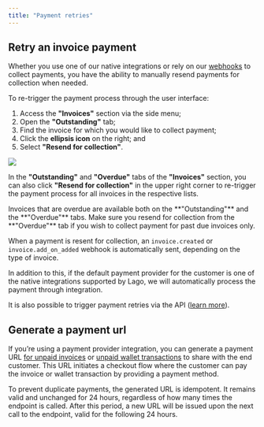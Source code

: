 ```yaml
---
title: "Payment retries"
---
```


## Retry an invoice payment
Whether you use one of our native integrations or rely on our
[webhooks](/api-reference/webhooks/messages) to collect payments, you have the ability to
manually resend payments for collection when needed.

To re-trigger the payment process through the user interface:

1. Access the **"Invoices"** section via the side menu;
2. Open the **"Outstanding"** tab;
3. Find the invoice for which you would like to collect payment;
4. Click the **ellipsis icon** on the right; and
5. Select **"Resend for collection"**.

<Frame caption="Payment retry via the invoice list">
  <img src="/guide/payments/images/retry-payment.png" />
</Frame>

In the **"Outstanding"** and **"Overdue"** tabs of the **"Invoices"** section, you can also
click **"Resend for collection"** in the upper right corner to re-trigger the
payment process for all invoices in the respective lists.

<Info>
  Invoices that are overdue are available both on the **"Outstanding"** and the
  **"Overdue"** tabs. Make sure you resend for collection from the **"Overdue"**
  tab if you wish to collect payment for past due invoices only.
</Info>

When a payment is resent for collection, an `invoice.created` or
`invoice.add_on_added` webhook is automatically sent, depending on the type of
invoice.

In addition to this, if the default payment provider for the customer is one of the native integrations supported by Lago, we will automatically process
the payment through integration.

It is also possible to trigger payment retries via the API
([learn more](/api-reference/invoices/retry)).

## Generate a payment url
If you’re using a payment provider integration, you can generate a payment URL [for unpaid invoices](/api-reference/invoices/payment-url) or [unpaid wallet transactions](/api-reference/wallets/wallet-transaction-payment-url) to share with the end customer. 
This URL initiates a checkout flow where the customer can pay the invoice or wallet transaction by providing a payment method.

To prevent duplicate payments, the generated URL is idempotent. It remains valid and unchanged for 24 hours, regardless of how many times the endpoint is called. 
After this period, a new URL will be issued upon the next call to the endpoint, valid for the following 24 hours.